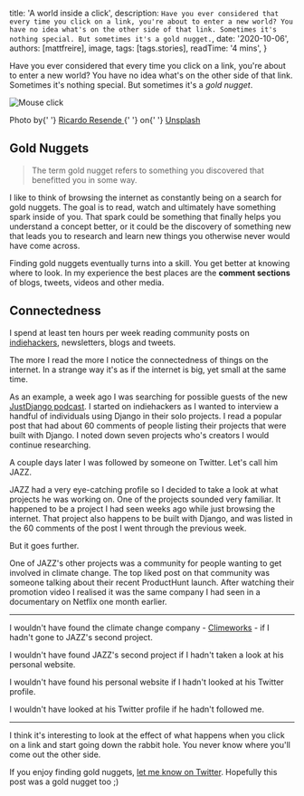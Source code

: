 
  title: 'A world inside a click',
  description: `Have you ever considered that every time you click on a link, you're about to enter a new world? You have no idea what's on the other side of that link. Sometimes it's nothing special. But sometimes it's a gold nugget.`,
  date: '2020-10-06',
  authors: [mattfreire],
  image,
  tags: [tags.stories],
  readTime: '4 mins',
}

Have you ever considered that every time you click on a link, you're about to enter a new world? You have no idea what's on the other side of that link. Sometimes it's nothing special. But sometimes it's a _gold nugget_.

<!--more-->

<img src={image} alt="Mouse click" />
<p className="text-center">
  <span>
    Photo by{' '}
    <a href="https://unsplash.com/@rresenden?utm_source=unsplash&amp;utm_medium=referral&amp;utm_content=creditCopyText">
      Ricardo Resende
    </a>{' '}
    on{' '}
    <a href="https://unsplash.com/s/photos/mouse-click?utm_source=unsplash&amp;utm_medium=referral&amp;utm_content=creditCopyText">
      Unsplash
    </a>
  </span>
</p>

## Gold Nuggets

> The term gold nugget refers to something you discovered that benefitted you in some way.

I like to think of browsing the internet as constantly being on a search for gold nuggets. The goal is to read, watch and ultimately have something spark inside of you. That spark could be something that finally helps you understand a concept better, or it could be the discovery of something new that leads you to research and learn new things you otherwise never would have come across.

Finding gold nuggets eventually turns into a skill. You get better at knowing where to look. In my experience the best places are the **comment sections** of blogs, tweets, videos and other media.

## Connectedness

I spend at least ten hours per week reading community posts on [indiehackers](https://www.indiehackers.com), newsletters, blogs and tweets.

The more I read the more I notice the connectedness of things on the internet. In a strange way it's as if the internet is big, yet small at the same time.

As an example, a week ago I was searching for possible guests of the new [JustDjango podcast](https://justdjango.com/podcast). I started on indiehackers as I wanted to interview a handful of individuals using Django in their solo projects. I read a popular post that had about 60 comments of people listing their projects that were built with Django. I noted down seven projects who's creators I would continue researching.

A couple days later I was followed by someone on Twitter. Let's call him JAZZ.

JAZZ had a very eye-catching profile so I decided to take a look at what projects he was working on. One of the projects sounded very familiar. It happened to be a project I had seen weeks ago while just browsing the internet. That project also happens to be built with Django, and was listed in the 60 comments of the post I went through the previous week.

But it goes further.

One of JAZZ's other projects was a community for people wanting to get involved in climate change. The top liked post on that community was someone talking about their recent ProductHunt launch. After watching their promotion video I realised it was the same company I had seen in a documentary on Netflix one month earlier.

---

I wouldn't have found the climate change company - [Climeworks](https://climeworks.com/) - if I hadn't gone to JAZZ's second project.

I wouldn't have found JAZZ's second project if I hadn't taken a look at his personal website.

I wouldn't have found his personal website if I hadn't looked at his Twitter profile.

I wouldn't have looked at his Twitter profile if he hadn't followed me.

---

I think it's interesting to look at the effect of what happens when you click on a link and start going down the rabbit hole. You never know where you'll come out the other side.

If you enjoy finding gold nuggets, [let me know on Twitter](https://twitter.com/mattfreire). Hopefully this post was a gold nugget too ;)
